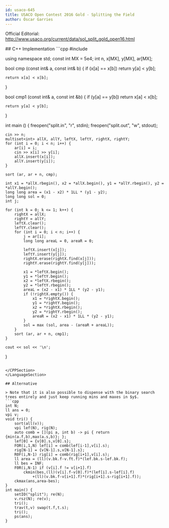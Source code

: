 ```yaml
---
id: usaco-645
title: USACO Open Contest 2016 Gold - Splitting the Field
author: Óscar Garries
---
```


Official Editorial: http://www.usaco.org/current/data/sol_split_gold_open16.html

<LanguageSection>
<CPPSection>
## C++ Implementation
```cpp
#include <bits/stdc++.h>

using namespace std; const int MX = 5e4; int n, x[MX], y[MX], ar[MX];

bool cmp (const int& a, const int& b) { if (x[a] == x[b]) return y[a] < y[b];

    return x[a] < x[b];

}

bool cmp1 (const int& a, const int &b) { if (y[a] == y[b]) return x[a] < x[b];

    return y[a] < y[b];

}

int main () { freopen("split.in", "r", stdin); freopen("split.out", "w", stdout);

    cin >> n;
    multiset<int> allX, allY, leftX, leftY, rightX, rightY;
    for (int i = 0; i < n; i++) {
    	ar[i] = i;
    	cin >> x[i] >> y[i];
    	allX.insert(x[i]);
    	allY.insert(y[i]);
    }

    sort (ar, ar + n, cmp);

    int x1 = *allX.rbegin(), x2 = *allX.begin(), y1 = *allY.rbegin(), y2 = *allY.begin();
    long long area = (x1 - x2) * 1LL * (y1 - y2);
    long long sol = 0;
    int j;

    for (int k = 0; k <= 1; k++) {
    	rightX = allX;
    	rightY = allY;
    	leftX.clear();
    	leftY.clear();
    	for (int i = 0; i < n; i++) {
    		j = ar[i];
    		long long areaL = 0, areaR = 0;

    		leftX.insert(x[j]);
    		leftY.insert(y[j]);
    		rightX.erase(rightX.find(x[j]));
    		rightY.erase(rightY.find(y[j]));

    		x1 = *leftX.begin();
    		y1 = *leftY.begin();
    		x2 = *leftX.rbegin();
    		y2 = *leftY.rbegin();
    		areaL = (x2 - x1) * 1LL * (y2 - y1);
    		if (!rightX.empty()) {
    			x1 = *rightX.begin();
    			y1 = *rightY.begin();
    			x2 = *rightX.rbegin();
    			y2 = *rightY.rbegin();
    			areaR = (x2 - x1) * 1LL * (y2 - y1);
    		}
    		sol = max (sol, area - (areaR + areaL));
    	}
    	sort (ar, ar + n, cmp1);
    }

    cout << sol << '\n';

}

````

</CPPSection>
</LanguageSection>

## Alternative

> Note that it is also possible to dispense with the binary search trees entirely and just keep running mins and maxes in $y$.
```cpp
int N;
ll ans = 0;
vpi v;
void tri() {
	sort(all(v));
	vpi lef(N), rig(N);
	auto comb = [](pi a, int b) -> pi { return {min(a.f,b),max(a.s,b)}; };
	lef[0] = {v[0].s,v[0].s};
	FOR(i,1,N) lef[i] = comb(lef[i-1],v[i].s);
	rig[N-1] = {v[N-1].s,v[N-1].s};
	R0F(i,N-1) rig[i] = comb(rig[i+1],v[i].s);
	ll area = (ll)(v.bk.f-v.ft.f)*(lef.bk.s-lef.bk.f);
	ll bes = INF;
	F0R(i,N-1) if (v[i].f != v[i+1].f)
		ckmin(bes,(ll)(v[i].f-v[0].f)*(lef[i].s-lef[i].f)
			+(ll)(v.bk.f-v[i+1].f)*(rig[i+1].s-rig[i+1].f));
	ckmax(ans,area-bes);
}
int main() {
	setIO("split"); re(N);
	v.rsz(N); re(v);
	tri();
	trav(t,v) swap(t.f,t.s);
	tri();
	ps(ans);
}
````
